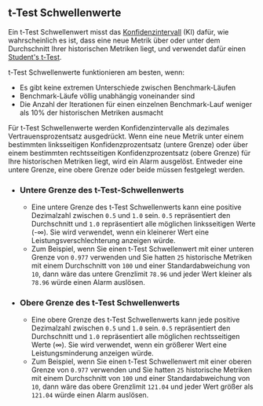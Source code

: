 ## t-Test Schwellenwerte

Ein t-Test Schwellenwert misst das [Konfidenzintervall](https://de.wikipedia.org/wiki/Konfidenzintervall) (KI) dafür, wie wahrscheinlich es ist, dass eine neue Metrik über oder unter dem Durchschnitt Ihrer historischen Metriken liegt, und verwendet dafür einen [Student's t-Test](https://de.wikipedia.org/wiki/T-Test).

t-Test Schwellenwerte funktionieren am besten, wenn:
- Es gibt keine extremen Unterschiede zwischen Benchmark-Läufen
- Benchmark-Läufe völlig unabhängig voneinander sind
- Die Anzahl der Iterationen für einen einzelnen Benchmark-Lauf weniger als 10% der historischen Metriken ausmacht

Für t-Test Schwellenwerte werden Konfidenzintervalle als dezimales Vertrauensprozentsatz ausgedrückt.
Wenn eine neue Metrik unter einem bestimmten linksseitigen Konfidenzprozentsatz (untere Grenze)
oder über einem bestimmten rechtsseitigen Konfidenzprozentsatz (obere Grenze) für Ihre historischen Metriken liegt, wird ein Alarm ausgelöst.
Entweder eine untere Grenze, eine obere Grenze oder beide müssen festgelegt werden.

- ### Untere Grenze des t-Test-Schwellenwerts
  - Eine untere Grenze des t-Test Schwellenwerts kann eine positive Dezimalzahl zwischen `0.5` und `1.0` sein. `0.5` repräsentiert den Durchschnitt und `1.0` repräsentiert alle möglichen linksseitigen Werte (-∞). Sie wird verwendet, wenn ein kleinerer Wert eine Leistungsverschlechterung anzeigen würde.
  - Zum Beispiel, wenn Sie einen t-Test Schwellenwert mit einer unteren Grenze von `0.977` verwenden und Sie hatten `25` historische Metriken mit einem Durchschnitt von `100` und einer Standardabweichung von `10`, dann wäre das untere Grenzlimit `78.96` und jeder Wert kleiner als `78.96` würde einen Alarm auslösen.
- ### Obere Grenze des t-Test Schwellenwerts
  - Eine obere Grenze des t-Test Schwellenwerts kann jede positive Dezimalzahl zwischen `0.5` und `1.0` sein. `0.5` repräsentiert den Durchschnitt und `1.0` repräsentiert alle möglichen rechtsseitigen Werte (∞). Sie wird verwendet, wenn ein größerer Wert eine Leistungsminderung anzeigen würde.
  - Zum Beispiel, wenn Sie einen t-Test Schwellenwert mit einer oberen Grenze von `0.977` verwenden und Sie hatten `25` historische Metriken mit einem Durchschnitt von `100` und einer Standardabweichung von `10`, dann wäre das obere Grenzlimit `121.04` und jeder Wert größer als `121.04` würde einen Alarm auslösen.
